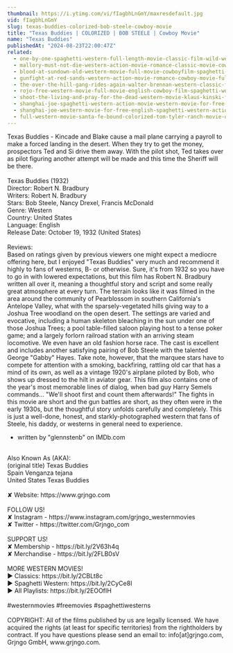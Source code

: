 ```yaml
---
thumbnail: https://i.ytimg.com/vi/fIagbhLnGmY/maxresdefault.jpg
vid: fIagbhLnGmY
slug: texas-buddies-colorized-bob-steele-cowboy-movie
title: "Texas Buddies | COLORIZED | BOB STEELE | Cowboy Movie"
name: "Texas Buddies"
publishedAt: "2024-08-23T22:00:47Z"
related:
  - one-by-one-spaghetti-western-full-length-movie-classic-film-wild-west-cowboys
  - mallory-must-not-die-western-action-movie-romance-classic-movie-cowboy-film
  - blood-at-sundown-old-western-movie-full-movie-cowboyfilm-spaghetti-western-english
  - gunfight-at-red-sands-western-action-movie-romance-cowboy-movie-full-length-film
  - the-over-the-hill-gang-rides-again-walter-brennan-western-classic-film-free-cowboy-movie
  - rojo-free-western-movie-full-movie-english-cowboy-film-spaghetti-western
  - shoot-the-living-and-pray-for-the-dead-western-movie-klaus-kinski-full-movie
  - shanghai-joe-spaghetti-western-action-movie-western-movie-for-free-english
  - shanghai-joe-western-movie-for-free-english-spaghetti-western-action-movie
  - full-western-movie-santa-fe-bound-colorized-tom-tyler-ranch-movie-outlaws
---
```


Texas Buddies - Kincade and Blake cause a mail plane carrying a payroll to make a forced landing in the desert. When they try to get the money, prospectors Ted and Si drive them away. With the pilot shot, Ted takes over as pilot figuring another attempt will be made and this time the Sheriff will be there.<br />
<br />
Texas Buddies (1932)<br />
Director: Robert N. Bradbury<br />
Writers: Robert N. Bradbury<br />
Stars: Bob Steele, Nancy Drexel, Francis McDonald<br />
Genre: Western<br />
Country: United States<br />
Language: English<br />
Release Date: October 19, 1932 (United States)<br />
<br />
Reviews:<br />
Based on ratings given by previous viewers one might expect a mediocre offering here, but I enjoyed "Texas Buddies" very much and recommend it highly to fans of westerns, B- or otherwise. Sure, it's from 1932 so you have to go in with lowered expectations, but this film has Robert N. Bradbury written all over it, meaning a thoughtful story and script and some really great atmosphere at every turn. The terrain looks like it was filmed in the area around the community of Pearblossom in southern California's Antelope Valley, what with the sparsely-vegetated hills giving way to a Joshua Tree woodland on the open desert. The settings are varied and evocative, including a human skeleton bleaching in the sun under one of those Joshua Trees; a pool table-filled saloon playing host to a tense poker game; and a largely forlorn railroad station with an arriving steam locomotive. We even have an old fashion horse race. The cast is excellent and includes another satisfying pairing of Bob Steele with the talented George "Gabby" Hayes. Take note, however, that the marquee stars have to compete for attention with a smoking, backfiring, rattling old car that has a mind of its own, as well as a vintage 1920's airplane piloted by Bob, who shows up dressed to the hilt in aviator gear. This film also contains one of the year's most memorable lines of dialog, when bad guy Harry Semels commands... "We'll shoot first and count them afterwards!" The fights in this movie are short and the gun battles are short, as they often were in the early 1930s, but the thoughtful story unfolds carefully and completely. This is just a well-done, honest, and starkly-photographed western that fans of Steele, his daddy, or westerns in general need to experience.<br />
- written by "glennstenb" on IMDb.com<br />
<br />
Also Known As (AKA):<br />
(original title) Texas Buddies<br />
Spain Venganza tejana<br />
United States Texas Buddies<br />
<br />
✘ Website: https://www.grjngo.com<br />
<br />
FOLLOW US!<br />
✘ Instagram - https://www.instagram.com/grjngo_westernmovies<br />
✘ Twitter - https://twitter.com/Grjngo_com<br />
<br />
SUPPORT US!<br />
✘ Membership - https://bit.ly/2V63h4q<br />
✘ Merchandise - https://bit.ly/2FLB0sV<br />
<br />
MORE WESTERN MOVIES! <br />
► Classics: https://bit.ly/2CBLt8c <br />
► Spaghetti Western: https://bit.ly/2CyCe8I <br />
► All Playlists: https://bit.ly/2EOOfIH <br />
<br />
#westernmovies #freemovies #spaghettiwesterns<br />
<br />
COPYRIGHT: All of the films published by us are legally licensed. We have acquired the rights (at least for specific territories) from the rightholders by contract. If you have questions please send an email to: info[at]grjngo.com, Grjngo GmbH, www.grjngo.com.
